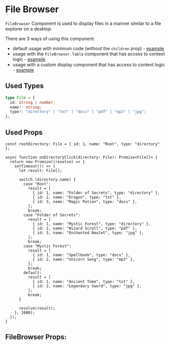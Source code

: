 

# File Browser

`FileBrowser` Component is used to display files in a manner similar to a file explorer on a desktop.

There are 3 ways of using this component:

- default usage with minimum code (without the `children` prop) - [example](/docs/component-library-data-display-filebrowser--default)
- usage with the `FileBrowser.Table` component that has access to context logic - [example](/docs/component-library-data-display-filebrowser--without-icons)
- usage with a custom display component that has access to context logic - [example](/docs/component-library-data-display-filebrowser--with-custom-display)

## Used Types

```ts
type File = {
  id: string | number;
  name?: string;
  type?: "directory" | "txt" | "docx" | "pdf" | "mp3" | "jpg";
};
```

## Used Props

```tsx
const rootDirectory: File = { id: 1, name: "Root", type: "directory" };

async function onDirectoryClick(directory: File): Promise<File[]> {
  return new Promise((resolve) => {
    setTimeout(() => {
      let result: File[];

      switch (directory.name) {
        case "Root":
          result = [
            { id: 1, name: "Folder of Secrets", type: "directory" },
            { id: 2, name: "Dragon", type: "txt" },
            { id: 3, name: "Magic Potion", type: "docx" },
          ];
          break;
        case "Folder of Secrets":
          result = [
            { id: 1, name: "Mystic Forest", type: "directory" },
            { id: 2, name: "Wizard Scroll", type: "pdf" },
            { id: 3, name: "Enchanted Amulet", type: "jpg" },
          ];
          break;
        case "Mystic Forest":
          result = [
            { id: 1, name: "Spellbook", type: "docx" },
            { id: 2, name: "Unicorn Song", type: "mp3" },
          ];
          break;
        default:
          result = [
            { id: 1, name: "Ancient Tome", type: "txt" },
            { id: 2, name: "Legendary Sword", type: "jpg" },
          ];
          break;
      }

      resolve(result);
    }, 1000);
  });
}
```

<Stories includePrimary={true} />

## FileBrowser Props:

<ArgsTable of={FileBrowser} />

<ArgsTable of={FileBrowser.Table} />
